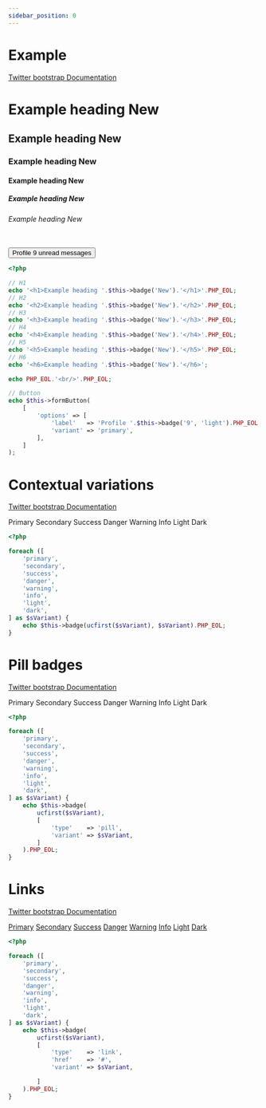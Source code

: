 ```yaml
---
sidebar_position: 0
---
```



# Example

[Twitter bootstrap Documentation](https://getbootstrap.com/docs/4.5/components/badge/#example)

<Tabs>
<TabItem value="result" label="Result" default><HtmlCode bootstrapVersion="4.5"><h1>Example heading <span class="badge badge-secondary">New</span>
</h1>
<h2>Example heading <span class="badge badge-secondary">New</span>
</h2>
<h3>Example heading <span class="badge badge-secondary">New</span>
</h3>
<h4>Example heading <span class="badge badge-secondary">New</span>
</h4>
<h5>Example heading <span class="badge badge-secondary">New</span>
</h5>
<h6>Example heading <span class="badge badge-secondary">New</span>
</h6>
<br/>
<button type="button" name="button" class="btn btn-primary" value="">
    Profile <span class="badge badge-light">9</span>
    <span class="sr-only">unread messages</span>
</button></HtmlCode></TabItem>
<TabItem value="source" label="Source">

```php
<?php

// H1
echo '<h1>Example heading '.$this->badge('New').'</h1>'.PHP_EOL;
// H2
echo '<h2>Example heading '.$this->badge('New').'</h2>'.PHP_EOL;
// H3
echo '<h3>Example heading '.$this->badge('New').'</h3>'.PHP_EOL;
// H4
echo '<h4>Example heading '.$this->badge('New').'</h4>'.PHP_EOL;
// H5
echo '<h5>Example heading '.$this->badge('New').'</h5>'.PHP_EOL;
// H6
echo '<h6>Example heading '.$this->badge('New').'</h6>';

echo PHP_EOL.'<br/>'.PHP_EOL;

// Button
echo $this->formButton(
    [
        'options' => [
            'label'   => 'Profile '.$this->badge('9', 'light').PHP_EOL.'<span class="sr-only">unread messages</span>',
            'variant' => 'primary',
        ],
    ]
);

```

</TabItem>
</Tabs>

# Contextual variations

[Twitter bootstrap Documentation](https://getbootstrap.com/docs/4.5/components/badge/#contextual-variations)

<Tabs>
<TabItem value="result" label="Result" default><HtmlCode bootstrapVersion="4.5"><span class="badge badge-primary">Primary</span>
<span class="badge badge-secondary">Secondary</span>
<span class="badge badge-success">Success</span>
<span class="badge badge-danger">Danger</span>
<span class="badge badge-warning">Warning</span>
<span class="badge badge-info">Info</span>
<span class="badge badge-light">Light</span>
<span class="badge badge-dark">Dark</span></HtmlCode></TabItem>
<TabItem value="source" label="Source">

```php
<?php

foreach ([
    'primary',
    'secondary',
    'success',
    'danger',
    'warning',
    'info',
    'light',
    'dark',
] as $sVariant) {
    echo $this->badge(ucfirst($sVariant), $sVariant).PHP_EOL;
}

```

</TabItem>
</Tabs>

# Pill badges

[Twitter bootstrap Documentation](https://getbootstrap.com/docs/4.5/components/badge/#pill-badges)

<Tabs>
<TabItem value="result" label="Result" default><HtmlCode bootstrapVersion="4.5"><span class="badge badge-pill badge-primary">Primary</span>
<span class="badge badge-pill badge-secondary">Secondary</span>
<span class="badge badge-pill badge-success">Success</span>
<span class="badge badge-danger badge-pill">Danger</span>
<span class="badge badge-pill badge-warning">Warning</span>
<span class="badge badge-info badge-pill">Info</span>
<span class="badge badge-light badge-pill">Light</span>
<span class="badge badge-dark badge-pill">Dark</span></HtmlCode></TabItem>
<TabItem value="source" label="Source">

```php
<?php

foreach ([
    'primary',
    'secondary',
    'success',
    'danger',
    'warning',
    'info',
    'light',
    'dark',
] as $sVariant) {
    echo $this->badge(
        ucfirst($sVariant),
        [
            'type'    => 'pill',
            'variant' => $sVariant,
        ]
    ).PHP_EOL;
}

```

</TabItem>
</Tabs>

# Links

[Twitter bootstrap Documentation](https://getbootstrap.com/docs/4.5/components/badge/#links)

<Tabs>
<TabItem value="result" label="Result" default><HtmlCode bootstrapVersion="4.5"><a class="badge badge-primary" href="#">Primary</a>
<a class="badge badge-secondary" href="#">Secondary</a>
<a class="badge badge-success" href="#">Success</a>
<a class="badge badge-danger" href="#">Danger</a>
<a class="badge badge-warning" href="#">Warning</a>
<a class="badge badge-info" href="#">Info</a>
<a class="badge badge-light" href="#">Light</a>
<a class="badge badge-dark" href="#">Dark</a></HtmlCode></TabItem>
<TabItem value="source" label="Source">

```php
<?php

foreach ([
    'primary',
    'secondary',
    'success',
    'danger',
    'warning',
    'info',
    'light',
    'dark',
] as $sVariant) {
    echo $this->badge(
        ucfirst($sVariant),
        [
            'type'    => 'link',
            'href'    => '#',
            'variant' => $sVariant,

        ]
    ).PHP_EOL;
}

```

</TabItem>
</Tabs>
